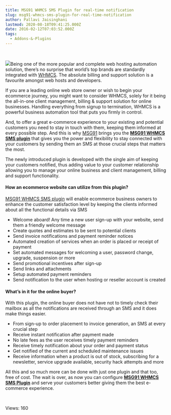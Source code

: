 ```yaml
---
title: MSG91 WHMCS SMS Plugin for real-time notification
slug: msg91-whmcs-sms-plugin-for-real-time-notification
author: Pallavi Jaisinghani
lastmod: 2020-08-18T09:41:25.000Z
date: 2016-02-12T07:03:52.000Z
tags:
  - Addons-&-Plugins
---
```


 


![](https://images-msg91.s3.ap-south-1.amazonaws.com/content/images/wordpress//2016/02/MSG91-for-WHMCS-300x164.png)Being one of the more popular and complete web hosting automation solution, there’s no surprise that world’s top brands are standardly integrated with [WHMCS](https://www.whmcs.com/). The absolute billing and support solution is a favourite amongst web hosts and developers.


If you are a leading online web store owner or wish to begin your ecommerce journey, you might want to consider WHMCS, solely for it being the all-in-one client management, billing & support solution for online businesses. Handling everything from signup to termination, WHMCS is a powerful business automation tool that puts you firmly in control.


And, to offer a great e-commerce experience to your existing and potential customers you need to stay in touch with them, keeping them informed at every possible step. And this is why [MSG91](https://msg91.com/) brings you the [**MSG91 WHMCS SMS plugin**](https://github.com/SendOTP/MSG91-WHMCS-Plugin) that gives you the power and flexibility to stay connected with your customers by sending them an SMS at those crucial steps that matters the most.


The newly introduced plugin is developed with the single aim of keeping your customers notified, thus adding value to your customer relationship allowing you to manage your online business and client management, billing and support functionality.


#### **How an ecommerce website can utilize from this plugin?**


[MSG91 WHMCS SMS plugin](https://github.com/SendOTP/MSG91-WHMCS-Plugin) will enable ecommerce business owners to enhance the customer satisfaction level by keeping the clients informed about all the functional details via SMS


* Welcome aboard! Any time a new user sign-up with your website, send them a friendly welcome message
* Create quotes and estimates to be sent to potential clients
* Send invoice notifications and payment reminder notices
* Automated creation of services when an order is placed or receipt of payment
* Set automated messages for welcoming a user, password change, upgrade, suspension or more
* Send promotional incentives after sign-up
* Send links and attachments
* Setup automated payment reminders
* Send notification to the user when hosting or reseller account is created


#### **What’s in it for the online buyer?**


With this plugin, the online buyer does not have not to timely check their mailbox as all the notifications are received through an SMS and it does make things easier.


* From sign-up to order placement to invoice generation, an SMS at every crucial step
* Receive instant notification after payment made
* No late fees as the user receives timely payment reminders
* Receive timely notification about your order and payment status
* Get notified of the current and scheduled maintenance issues
* Receive information when a product is out of stock, subscribing for a newsletter, service upgrade available, security hack attempts and more


All this and so much more can be done with just one plugin and that too, free of cost. The wait is over, as now you can configure [**MSG91 WHMCS SMS Plugin**](https://github.com/SendOTP/MSG91-WHMCS-Plugin) and serve your customers better giving them the best e-commerce experience. 


 


 Views: 160


